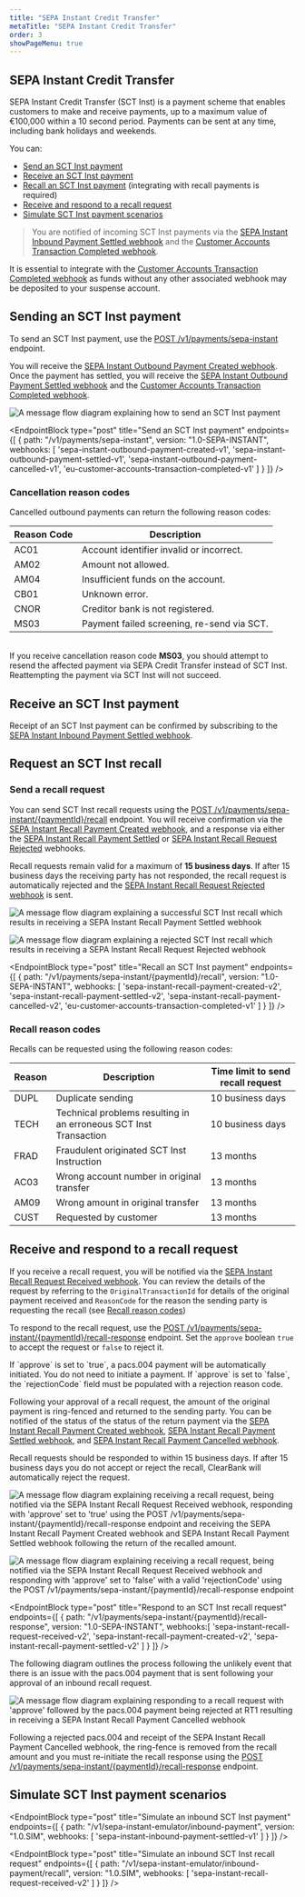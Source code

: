 ```yaml
---
title: "SEPA Instant Credit Transfer"
metaTitle: "SEPA Instant Credit Transfer"
order: 3
showPageMenu: true
---
```



## SEPA Instant Credit Transfer

SEPA Instant Credit Transfer (SCT Inst) is a payment scheme that enables customers to make and receive payments, up to a maximum value of €100,000 within a 10 second period. Payments can be sent at any time, including bank holidays and weekends.

You can:
- [Send an SCT Inst payment](#send-an-sct-inst-payment)
- [Receive an SCT Inst payment](#receive-an-sct-inst-payment)
- [Recall an SCT Inst payment](#recall-an-sct-inst-payment) (integrating with recall payments is required)
- [Receive and respond to a recall request](#receive-and-respond-to-a-recall-request)
- [Simulate  SCT Inst payment scenarios](#simulate-sct-inst-payment-scenarios)
> You are notified of incoming SCT Inst payments via the [SEPA Instant Inbound Payment Settled webhook](#sepa-instant-inbound-payment-settled-webhook) and the [Customer Accounts Transaction Completed webhook](#customer-accounts-transaction-completed-webhook).

<Callout colour="blue">
It is essential to integrate with the <a href="#customer-accounts-transaction-completed-webhook">Customer Accounts Transaction Completed webhook</a> as funds without any other associated webhook may be deposited to your suspense account.
</Callout>

## Sending an SCT Inst payment

To send an SCT Inst payment, use the [POST /v1/payments/sepa-instant](#send-an-sct-inst-payment) endpoint.

You will receive the [SEPA Instant Outbound Payment Created webhook](#sepa-instant-outbound-payment-created-webhook). Once the payment has settled, you will receive the [SEPA Instant Outbound Payment Settled webhook](#sepa-instant-outbound-payment-settled-webhook) and the [Customer Accounts Transaction Completed webhook](#customer-accounts-transaction-completed-webhook).

![A message flow diagram explaining how to send an SCT Inst payment](/assets/images/sct-inst-send-payment.svg)

<EndpointBlock
  type="post"
  title="Send an SCT Inst payment"
  endpoints={[
    {
      path: "/v1/payments/sepa-instant",
      version: "1.0-SEPA-INSTANT",
      webhooks: [
        'sepa-instant-outbound-payment-created-v1',
        'sepa-instant-outbound-payment-settled-v1',
        'sepa-instant-outbound-payment-cancelled-v1',
        'eu-customer-accounts-transaction-completed-v1'
      ]
    }
  ]}
/>

<WebhookPlaceholder render='sepa-instant-outbound-payment-created-v1' />
<WebhookPlaceholder render='sepa-instant-outbound-payment-settled-v1'/>
<WebhookPlaceholder render='sepa-instant-outbound-payment-cancelled-v1' />
<WebhookPlaceholder render='eu-customer-accounts-transaction-completed-v1' />

### Cancellation reason codes

Cancelled outbound payments can return the following reason codes:

| Reason Code | Description                                |
| ----------- | ------------------------------------------ |
| AC01        | Account identifier invalid or incorrect.   |
| AM02        | Amount not allowed.                        |
| AM04        | Insufficient funds on the account.         |
| CB01        | Unknown error.                             |
| CNOR        | Creditor bank is not registered.           |
| MS03        | Payment failed screening, re-send via SCT. |

<br />

<Callout colour="blue">
  If you receive cancellation reason code <strong>MS03</strong>, you should attempt to resend the affected payment via SEPA Credit Transfer instead of SCT Inst. Reattempting the payment via SCT Inst will not succeed.
</Callout>



## Receive an SCT Inst payment

Receipt of an SCT Inst payment can be confirmed by subscribing to the [SEPA Instant Inbound Payment Settled webhook](#sepa-instant-inbound-payment-settled-webhook).

<WebhookPlaceholder render='sepa-instant-inbound-payment-settled-v1' />

## Request an SCT Inst recall

### Send a recall request

You can send SCT Inst recall requests using the [POST /v1/payments/sepa-instant/{paymentId}/recall](#recall-an-sct-inst-payment) endpoint. You will receive confirmation via the [SEPA Instant Recall Payment Created webhook](#sepa-instant-recall-payment-created-webhook), and a response via either the [SEPA Instant Recall Payment Settled](#sepa-instant-recall-payment-settled-webhook) or [SEPA Instant Recall Request Rejected](#sepa-instant-recall-request-rejected-webhook) webhooks. 

Recall requests remain valid for a maximum of **15 business days**.  If after 15 business days the receiving party has not responded, the recall request is automatically rejected and the [SEPA Instant Recall Request Rejected webhook](#sepa-instant-recall-request-rejected-webhook) is sent.

![A message flow diagram explaining a successful SCT Inst recall which results in receiving a SEPA Instant Recall Payment Settled webhook](/assets/images/sct-inst-successful-recall.svg)

![A message flow diagram explaining a rejected SCT Inst recall which results in receiving a SEPA Instant Recall Request Rejected webhook](/assets/images/sct-inst-rejected-recall.svg)

<EndpointBlock
  type="post"
  title="Recall an SCT Inst payment"
  endpoints={[
    {
      path: "/v1/payments/sepa-instant/{paymentId}/recall",
      version: "1.0-SEPA-INSTANT",
      webhooks: [
        'sepa-instant-recall-payment-created-v2',
        'sepa-instant-recall-payment-settled-v2',
        'sepa-instant-recall-payment-cancelled-v2',
        'eu-customer-accounts-transaction-completed-v1'
      ]
    }
  ]}
/>

<WebhookPlaceholder render='sepa-instant-recall-payment-settled-v2' />
<WebhookPlaceholder render='sepa-instant-recall-request-rejected-v2' />

### Recall reason codes

Recalls can be requested using the following reason codes:

| Reason | Description                                                       | Time limit to send recall request |
| ------ | ----------------------------------------------------------------- | --------------------------------- |
| DUPL   | Duplicate sending                                                 | 10 business days                  |
| TECH   | Technical problems resulting in an erroneous SCT Inst Transaction | 10 business days                  |
| FRAD   | Fraudulent originated SCT Inst Instruction                        | 13 months                         |
| AC03   | Wrong account number in original transfer                         | 13 months                         |
| AM09   | Wrong amount in original transfer                                 | 13 months                         |
| CUST   | Requested by customer                                             | 13 months                         |

## Receive and respond to a recall request

If you receive a recall request, you will be notified via the [SEPA Instant Recall Request Received webhook](#sepa-instant-recall-request-received-webhook). You can review the details of the request by referring to the `OriginalTransactionId` for details of the original payment received and `ReasonCode` for the reason the sending party is requesting the recall (see [Recall reason codes](#recall-reason-codes))

To respond to the recall request, use the [POST /v1/payments/sepa-instant/{paymentId}/recall-response](#respond-to-an-sct-inst-recall-request) endpoint. Set the `approve` boolean `true` to accept the request or `false` to reject it.

<Callout colour="blue">
If `approve` is set to `true`, a pacs.004 payment will be automatically initiated. You do not need to initiate a payment.
If `approve` is set to `false`, the `rejectionCode` field must be populated with a rejection reason code.
</Callout>

Following your approval of a recall request, the amount of the original payment is ring-fenced and returned to the sending party. You can be notified of the status of the status of the return payment via the [SEPA Instant Recall Payment Created webhook](#sepa-instant-recall-payment-created-webhook), [SEPA Instant Recall Payment Settled webhook](#sepa-instant-recall-payment-settled-webhook), and [SEPA Instant Recall Payment Cancelled webhook](#sepa-instant-recall-payment-cancelled-webhook).

Recall requests should be responded to within 15 business days. If after 15 business days you do not accept or reject the recall, ClearBank will automatically reject the request.

![A message flow diagram explaining receiving a recall request, being notified via the SEPA Instant Recall Request Received webhook, responding with 'approve' set to 'true' using the POST /v1/payments/sepa-instant/{paymentId}/recall-response endpoint and receiving the SEPA Instant Recall Payment Created webhook and SEPA Instant Recall Payment Settled webhook following the return of the recalled amount.](/assets/images/sct-inst-receive-recall-approved.svg)

![A message flow diagram explaining receiving a recall request, being notified via the SEPA Instant Recall Request Received webhook and responding with 'approve' set to 'false' with a valid 'rejectionCode' using the POST /v1/payments/sepa-instant/{paymentId}/recall-response endpoint](/assets/images/sct-inst-receive-recall-rejected.svg)

<WebhookPlaceholder render='sepa-instant-recall-request-received-v2' />

<EndpointBlock
  type="post"
  title="Respond to an SCT Inst recall request"
  endpoints={[
    {
      path: "/v1/payments/sepa-instant/{paymentId}/recall-response",
      version: "1.0-SEPA-INSTANT",
      webhooks:[
        'sepa-instant-recall-request-received-v2',
        'sepa-instant-recall-payment-created-v2',
        'sepa-instant-recall-payment-settled-v2'
      ]
    }
  ]}
/>

<WebhookPlaceholder render='sepa-instant-recall-payment-created-v2' />
<WebhookPlaceholder render='sepa-instant-recall-payment-settled-v2' />

The following diagram outlines the process following the unlikely event that there is an issue with the pacs.004 payment that is sent following your approval of an inbound recall request.

![A message flow diagram explaining responding to a recall request with 'approve' followed by the pacs.004 payment being rejected at RT1 resulting in receiving a SEPA Instant Recall Payment Cancelled webhook](/assets/images/sct-inst-recall-payment-cancelled.svg)

Following a rejected pacs.004 and receipt of the SEPA Instant Recall Payment Cancelled webhook, the ring-fence is removed from the recall amount and you must re-initiate the recall response using the [POST /v1/payments/sepa-instant/{paymentId}/recall-response](#respond-to-an-sct-inst-recall-request) endpoint.

<WebhookPlaceholder render='sepa-instant-recall-payment-cancelled-v2' />

## Simulate SCT Inst payment scenarios

<EndpointBlock
  type="post"
  title="Simulate an inbound SCT Inst payment"
  endpoints={[
    {
      path: "/v1/sepa-instant-emulator/inbound-payment",
      version: "1.0.SIM",
      webhooks: [
        'sepa-instant-inbound-payment-settled-v1'
      ]
    }
  ]}
/>

<EndpointBlock
  type="post"
  title="Simulate an inbound SCT Inst recall request"
  endpoints={[
    {
      path: "/v1/sepa-instant-emulator/inbound-payment/recall",
      version: "1.0.SIM",
      webhooks: [
        'sepa-instant-recall-request-received-v2'
      ]
    }
  ]}
/>
